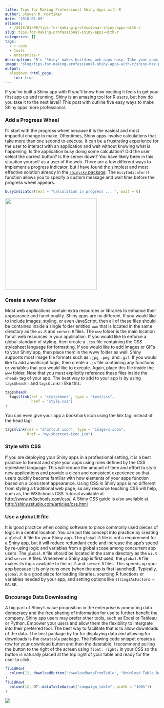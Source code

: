 ```yaml
---
title: Tips for Making Professional Shiny Apps with R
author: Steven M. Mortimer
date: '2018-01-09'
aliases: 
  - /2018/01/09/tips-for-making-professional-shiny-apps-with-r
slug: tips-for-making-professional-shiny-apps-with-r
categories: []
tags:
  - r-code
  - tools
  - enterprise-r
description: "R's 'Shiny' makes building web apps easy. Take your apps to the next level with these tips."
image: "blog/tips-for-making-professional-shiny-apps-with-r/shiny-hex.png"
output:
  blogdown::html_page:
    toc: true
---
```


If you've built a Shiny app with R you'll know how exciting it feels to get your 
first app up and running. Shiny is an amazing tool for R users, but how do you 
take it to the next level? This post with outline five easy ways to make Shiny apps 
more professional.

### Add a Progress Wheel
I'll start with the progress wheel because it is the easiest and most impactful 
change to make. Oftentimes, Shiny apps involve calculations that take more than 
one second to execute. It can be a frustrating experience for the user to interact 
with an application and wait without knowing what is happening. Is the application 
busy doing some calculation? Did the user select the correct button? Is the server 
down? You have likely been in this situation yourself as a user of the web. There 
are a few different ways to implement a progress indicator, but I have found the 
simplest and most effective solution already in the [`shinysky` package](https://github.com/AnalytixWare/ShinySky). 
The `busyIndicator()` function allows you to specify a custom message and wait 
time before the progress wheel appears.

```r
busyIndicator(text = "Calculation in progress ... ", wait = 0)
```

<img style="width:300px;" src="/blog/tips-for-making-professional-shiny-apps-with-r/busy-indicator.png" />

### Create a www Folder
Most web applications contain extra resources or libraries to enhance their 
appearance and functionality. Shiny apps are no different. If you would like to 
include images, styling, or even JavaScript, then all of these files should be 
contained inside a single folder entitled `www` that is located in the same directory 
as the `ui.R` and `server.R` files. The `www` folder is the main location for all 
web resources in your application. If you would like to enforce a global standard 
of styling, then create a `.css` file containing the CSS stylesheet language for 
formatting. If you would like to add images or GIFs to your Shiny app, then place 
them in the www folder as well. Shiny supports most image file formats such as 
`.jpg`, `.png`, and `.gif`. If you would like to add JavaScript logic, then 
create a `.js` file containing any functions or variables that you would 
like to execute. Again, place this file inside the `www` folder. Note that you must 
explicitly reference these files inside the `<head>` tag of your app. The best way to 
add to your app is by using `tags$head()` and `tags$link()` like this: 

```r
tags$head(
  tags$link(rel = "stylesheet", type = "text/css", 
            href = "style.css")
)
```

You can even give your app a bookmark icon using the link tag instead of the head tag!

```r
tags$link(rel = "shortcut icon", type = "image/x-icon", 
          href = "my-shortcut-icon.ico")
```

### Style with CSS
If you are deploying your Shiny apps in a professional setting, it is a best practice 
to format and style your apps using rules defined by the CSS stylesheet language. 
This will reduce the amount of time and effort to style new applications and provide a clean 
and consistent experience so that users quickly become familiar with how elements 
of your apps function based on a consistent appearance. Using CSS in Shiny apps 
is no different from styling a traditional web page, so any resource teaching CSS 
will help, such as, the W3Schools CSS Tutorial available at <a href="http://www.w3schools.com/css/" target="_blank">http://www.w3schools.com/css/</a>. 
A Shiny CSS guide is also available at <a href="http://shiny.rstudio.com/articles/css.html" target="_blank">http://shiny.rstudio.com/articles/css.html</a>

### Use a global.R file
It is good practice when coding software to place commonly used pieces of logic 
in a central location. You can put this concept into practice by creating a `global.R`
file for your Shiny app. The `global.R` file is not a requirement for a 
Shiny app, but it will reduce redundant code and increase the app's speed by re-using 
logic and variables from a global scope among concurrent app users. The `global.R` 
file should be located in the same directory as the `ui.R` and `server.R` files. 
Whenever a Shiny app is first used, the `global.R` file makes its logic available 
to the `ui.R` and `server.R` files. This speeds up your app because it is only 
runs once (when the app is first launched). Typically, `global.R` is a good place 
for loading libraries, sourcing R functions or variables needed by your app, and 
setting options like `stringsAsFactors = FALSE`.

### Encourage Data Downloading
A big part of Shiny's value proposition in the enterprise is promoting data democracy and the 
free sharing of information for use to further benefit the company. Shiny app users may 
prefer other tools, such as Excel or Tableau or Python. Empower your users and allow 
them the flexibility to intergrate into their preferred tool. The best way to facilitate that 
is to allow downloads of the data. The best package by far for displaying data and allowing for 
downloads is the `datatable` package. The following code snippet creates a row for your 
download button and then the datatable. I recommend pulling the button to the right of the 
screen using `float: right;` in your CSS so the button is naturally placed at the top 
right of your table and ready for the user to click.

```r
fluidRow(
  column(12, downloadButton("downloadDataFromTable", "Download Table Data"))
)
fluidRow(
  column(12, DT::dataTableOutput("campaign_table", width = "100%"))
)
```

![](/blog/tips-for-making-professional-shiny-apps-with-r/datatable.png)
